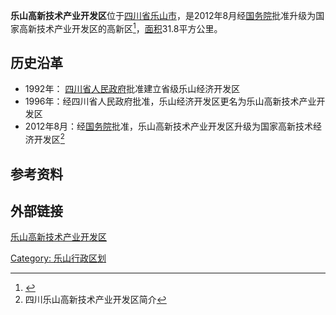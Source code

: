 '''乐山高新技术产业开发区'''位于[[四川省|四川省]][[乐山市|乐山市]]，是2012年8月经[[中华人民共和国国务院|国务院]]批准升级为国家高新技术产业开发区的高新区<ref>{{cite web |url=http://park.chinahightech.com/hightech/html/106/hightech.html |title=乐山高新区 |accessdate=2016-05-07 |publisher=高新网 |deadurl=yes |archiveurl=https://web.archive.org/web/20160408023159/http://park.chinahightech.com/hightech/html/106/hightech.html |archivedate=2016-04-08 }}</ref>，[[面积|面积]]31.8平方公里。

== 历史沿革 ==
*1992年： [[四川省人民政府|四川省人民政府]]批准建立省级乐山经济开发区
*1996年：经四川省人民政府批准，乐山经济开发区更名为乐山高新技术产业开发区
*2012年8月：经[[中华人民共和国国务院|国务院]]批准，乐山高新技术产业开发区升级为国家高新技术经济开发区<ref>四川乐山高新技术产业开发区简介</ref>

== 参考资料 ==
{{reflist}}

== 外部链接 ==
[https://web.archive.org/web/20160423103919/http://www.lship.gov.cn/web/html/main.jhtml 乐山高新技术产业开发区]

{{国家级高新技术产业开发区}}
[[Category:_乐山行政区划|Category: 乐山行政区划]]
{{stub}}